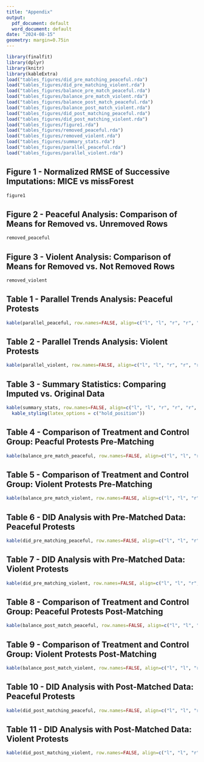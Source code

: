 ```yaml
---
title: "Appendix"
output:
  pdf_document: default
  word_document: default
date: "2024-08-15"
geometry: margin=0.75in
---
```


```r
library(finalfit)
library(dplyr)
library(knitr)
library(kableExtra)
load("tables_figures/did_pre_matching_peaceful.rda")
load("tables_figures/did_pre_matching_violent.rda")
load("tables_figures/balance_pre_match_peaceful.rda")
load("tables_figures/balance_pre_match_violent.rda")
load("tables_figures/balance_post_match_peaceful.rda")
load("tables_figures/balance_post_match_violent.rda")
load("tables_figures/did_post_matching_peaceful.rda")
load("tables_figures/did_post_matching_violent.rda")
load("tables_figures/figure1.rda")
load("tables_figures/removed_peaceful.rda")
load("tables_figures/removed_violent.rda")
load("tables_figures/summary_stats.rda")
load("tables_figures/parallel_peaceful.rda")
load("tables_figures/parallel_violent.rda")
```

## Figure 1 - Normalized RMSE of Successive Imputations: MICE vs missForest

```r
figure1
```

## Figure 2 - Peaceful Analysis: Comparison of Means for Removed vs. Unremoved Rows
```r
removed_peaceful
```

## Figure 3 - Violent Analysis: Comparison of Means for Removed vs. Not Removed Rows
```r
removed_violent
```

\newpage

## Table 1 - Parallel Trends Analysis: Peaceful Protests
```r
kable(parallel_peaceful, row.names=FALSE, align=c("l", "l", "r", "r", "r", "r"), booktabs=TRUE)
```

## Table 2 - Parallel Trends Analysis: Violent Protests
```r
kable(parallel_violent, row.names=FALSE, align=c("l", "l", "r", "r", "r", "r"), booktabs=TRUE)
```

## Table 3 - Summary Statistics: Comparing Imputed vs. Original Data

```r
kable(summary_stats, row.names=FALSE, align=c("l", "l", "r", "r", "r", "r"), booktabs=TRUE) %>%
  kable_styling(latex_options = c("hold_position"))
```

\newpage

## Table 4 - Comparison of Treatment and Control Group: Peacful Protests Pre-Matching
```r
kable(balance_pre_match_peaceful, row.names=FALSE, align=c("l", "l", "r", "r", "r", "r"), booktabs=TRUE)
```

## Table 5 - Comparison of Treatment and Control Group: Violent Protests Pre-Matching
```r
kable(balance_pre_match_violent, row.names=FALSE, align=c("l", "l", "r", "r", "r", "r"), booktabs=TRUE)
```

## Table 6 - DID Analysis with Pre-Matched Data: Peaceful Protests
```r
kable(did_pre_matching_peaceful, row.names=FALSE, align=c("l", "l", "r", "r", "r", "r"),booktabs=TRUE)
```

## Table 7 - DID Analysis with Pre-Matched Data: Violent Protests
```r
kable(did_pre_matching_violent, row.names=FALSE, align=c("l", "l", "r", "r", "r", "r"),booktabs=TRUE)
```

## Table 8 - Comparison of Treatment and Control Group: Peaceful Protests Post-Matching
```r
kable(balance_post_match_peaceful, row.names=FALSE, align=c("l", "l", "r", "r", "r", "r"),booktabs=TRUE)
```

\newpage

## Table 9 - Comparison of Treatment and Control Group: Violent Protests Post-Matching
```r
kable(balance_post_match_violent, row.names=FALSE, align=c("l", "l", "r", "r", "r", "r"),booktabs=TRUE)
```

## Table 10 - DID Analysis with Post-Matched Data: Peaceful Protests
```r
kable(did_post_matching_peaceful, row.names=FALSE, align=c("l", "l", "r", "r", "r", "r"),booktabs=TRUE)
```

## Table 11 - DID Analysis with Post-Matched Data: Violent Protests
```r
kable(did_post_matching_violent, row.names=FALSE, align=c("l", "l", "r", "r", "r", "r"),booktabs=TRUE)
```